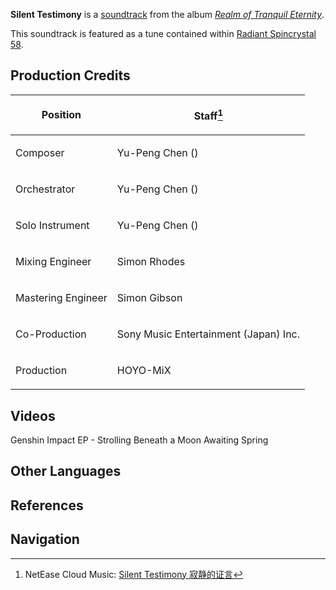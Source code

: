 {{Soundtrack Infobox
|title          =
|image          = Realm of Tranquil Eternity.png
|album          = Realm of Tranquil Eternity
|disc           = 2
|number         = 38
|featured       =
|featured2      =
|featured3      =
|featured_disc  =
|featured_disc2 =
|featured_disc3 =
|youtube_id     = 9xtAKakzZDs
|youtube_time   = 793
|spotify_id     = 3bALJlVcv2wgFEWeTNKO86
|played_in      = Araumi; Kannazuka
|during         = [[Araumi]], [[Kannazuka]]
|domain         =
|previous       = Scarred Island
|next           = Soul of Soulless Conditions
}}
'''Silent Testimony''' is a [[soundtrack]] from the album ''[[Realm of Tranquil Eternity]]''.

This soundtrack is featured as a tune contained within [[Radiant Spincrystal 58]].

==Production Credits==
{| class="wikitable" style="text-align:left; height:0.5em"
! Position
! Staff<ref>NetEase Cloud Music: [https://music.163.com/#/song?id=1879098416 Silent Testimony 寂静的证言]</ref>
|-
! Composer
| Yu-Peng Chen ({{zh|陈致逸}})
|-
! Orchestrator
| Yu-Peng Chen ({{zh|陈致逸}})
|-
! Solo Instrument
| Yu-Peng Chen ({{zh|陈致逸}})
|-
! Mixing Engineer
| Simon Rhodes
|-
! Mastering Engineer
| Simon Gibson
|-
! Co-Production
| Sony Music Entertainment (Japan) Inc.
|-
! Production
| HOYO-MiX
|}

==Videos==
<gallery hideaddbutton="true" captionalign="center">
Genshin Impact EP - Strolling Beneath a Moon Awaiting Spring 
</gallery>

==Other Languages==
{{Other Languages
|en      = Silent Testimony
|zhs     = 寂静的证言
|zhs_rm  = Jìjìng de Zhèngyán
|zht     = 寂靜的證言
|zht_rm  = Jìjìng de Zhèngyán
|zh_tl   = 
|ja      = 静まった証言
|ja_rm   = Shizumatta Shougen
|ja_tl   = 
|ko      = Silent Testimony<ref name="RS">{{Ref/Item|Radiant Spincrystal 58|note=Korean, Spanish, French, Russian, Thai, Vietnamese, German, Indonesian, Portuguese, Turkish}}</ref>
|es      = Silent Testimony<ref name="RS" />
|fr      = Silent Testimony<ref name="RS" />
|ru      = Silent Testimony<ref name="RS" />
|th      = Silent Testimony<ref name="RS" />
|vi      = Lời Khai Tĩnh Lặng<ref name="RS" />
|de      = Silent Testimony<ref name="RS" />
|id      = Silent Testimony<ref name="RS" />
|pt      = Silent Testimony<ref name="RS" />
|tr      = Silent Testimony<ref name="RS" />
|it      = 
}}

==References==
{{Reflist}}

==Navigation==
{{Soundtrack Navbox|Realm of Tranquil Eternity}}